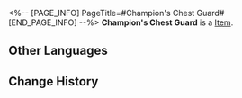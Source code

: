 <%-- [PAGE_INFO]
PageTitle=#Champion's Chest Guard#
[END_PAGE_INFO] --%>
{{Item Infobox
|id          = 61053
|image       = Item Champion's Chest Guard.png
|type        = 
|invCategory = Relics
|rarity      = 5
|effect      = 
|description = A boxer's professional-level chest guard. The outer and inner padding is designed to provide protection while not hindering movement.
|source1     = [[Cavern of Corrosion: Silvermane Guard Restricted Zone]]
}}
'''Champion's Chest Guard''' is a [[Item]].

==Other Languages==
{{Other Languages
|en   = Champion's Chest Guard
|zhs  = 拳王的贴身护胸
|zht  = 拳王的貼身護胸
|ja   = チャンピオンのチェストガード
|ko   = 격투왕의 가슴 보호대
|es   = Protector de torso de la campeona
|fr   = Protège-poitrine de championne
|ru   = Нагрудник чемпиона
|th   = Champion's Chest Guard
|vi   = Bảo Hộ Ngực Của Quyền Vương
|de   = Brustschutz des Champions
|id   = Champion's Chest Guard
|pt   = Peitoral da Campeã
}}

==Change History==
{{Change History|1.0}}